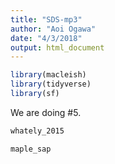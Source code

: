 ```yaml
---
title: "SDS-mp3"
author: "Aoi Ogawa"
date: "4/3/2018"
output: html_document
---
```


```r
library(macleish)
library(tidyverse)
library(sf)
```

We are doing #5. 

```r
whately_2015

maple_sap 
```





